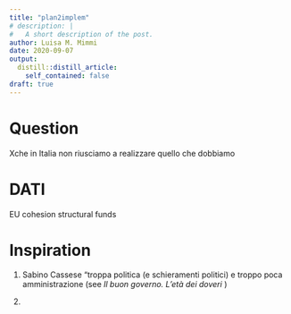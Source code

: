 ```yaml
---
title: "plan2implem"
# description: |
#   A short description of the post.
author: Luisa M. Mimmi
date: 2020-09-07
output:
  distill::distill_article:
    self_contained: false
draft: true
---
```



# Question 

Xche in Italia non riusciamo a realizzare quello che dobbiamo 

# DATI 

EU cohesion structural funds 

# Inspiration 

1. Sabino Cassese "troppa politica (e schieramenti politici) e troppo poca amministrazione (see _Il buon governo. L'età dei doveri_ )

2. 
